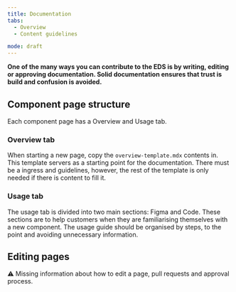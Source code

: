 ```yaml
---
title: Documentation
tabs: 
  - Overview
  - Content guidelines

mode: draft
---
```



**One of the many ways you can contribute to the EDS is by writing, editing or approving documentation. Solid documentation ensures that trust is build and confusion is avoided.**


## Component page structure

Each component page has a Overview and Usage tab. 


### Overview tab

When starting a new page, copy the `overview-template.mdx` contents in. This template servers as a starting point for the documentation. There must be a ingress and guidelines, however, the rest of the template is only needed if there is content to fill it. 


### Usage tab

The usage tab is divided into two main sections: Figma and Code. These sections are to help customers when they are familiarising themselves with a new component. The usage guide should be organised by steps, to the point and avoiding unnecessary information. 


## Editing pages

:warning: Missing information about how to edit a page, pull requests and approval process.
